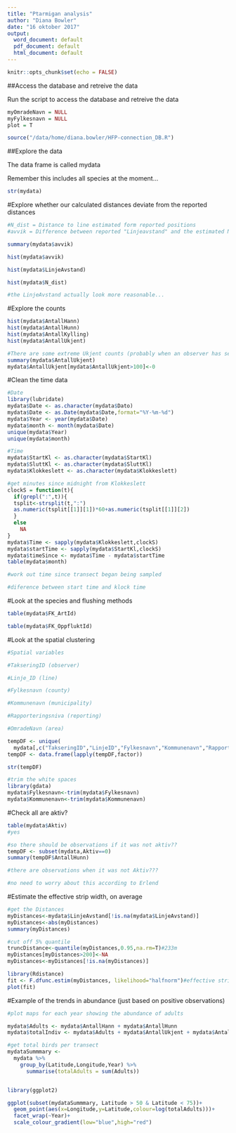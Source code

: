 ```yaml
---
title: "Ptarmigan analysis"
author: "Diana Bowler"
date: "16 oktober 2017"
output:
  word_document: default
  pdf_document: default
  html_document: default
---
```


```r

knitr::opts_chunk$set(echo = FALSE)

```


##Access the database and retreive the data

Run the script to access the database and retreive the data

```r

myOmradeNavn = NULL
myFylkesnavn = NULL
plot = T

source("/data/home/diana.bowler/HFP-connection_DB.R")

```


##Explore the data

The data frame is called mydata

Remember this includes all species at the moment...

```r

str(mydata)

```

#Explore whether our calculated distances deviate from the reported distances

```r

#N_dist = Distance to line estimated form reported positions
#avvik = Difference between reported "Linjeavstand" and the estimated N_dist

summary(mydata$avvik)

hist(mydata$avvik)

hist(mydata$LinjeAvstand)

hist(mydata$N_dist)

#the LinjeAvstand actually look more reasonable...

```


#Explore the counts

```r

hist(mydata$AntallHann)     
hist(mydata$AntallHunn)     
hist(mydata$AntallKylling)   
hist(mydata$AntallUkjent)  

#There are some extreme Ukjent counts (probably when an observer has seen a flock)
summary(mydata$AntallUkjent)
mydata$AntallUkjent[mydata$AntallUkjent>100]<-0

```


#Clean the time data

```r

#Date
library(lubridate)
mydata$Date <- as.character(mydata$Dato)
mydata$Date <- as.Date(mydata$Date,format="%Y-%m-%d")
mydata$Year <- year(mydata$Date)
mydata$month <- month(mydata$Date)
unique(mydata$Year)
unique(mydata$month)

#Time
mydata$StartKl <- as.character(mydata$StartKl)
mydata$SluttKl <- as.character(mydata$SluttKl)
mydata$Klokkeslett <- as.character(mydata$Klokkeslett)

#get minutes since midnight from Klokkeslett
clockS = function(t){
  if(grepl(":",t)){
  tsplit<-strsplit(t,":")
  as.numeric(tsplit[[1]][1])*60+as.numeric(tsplit[[1]][2])
  }
  else
    NA
}
mydata$Time <- sapply(mydata$Klokkeslett,clockS)
mydata$startTime <- sapply(mydata$StartKl,clockS)
mydata$timeSince <- mydata$Time - mydata$startTime
table(mydata$month)

#work out time since transect began being sampled

#diference between start time and klock time

```

#Look at the species and flushing methods

```r
table(mydata$FK_ArtId)

table(mydata$FK_OppfluktId)


```

#Look at the spatial clustering

```r

#Spatial variables

#TakseringID (observer)

#Linje_ID (line)

#Fylkesnavn (county)

#Kommunenavn (municipality)

#Rapporteringsniva (reporting)

#OmradeNavn (area)

tempDF <- unique(
  mydata[,c("TakseringID","LinjeID","Fylkesnavn","Kommunenavn","Rapporteringsniva","OmradeNavn")])
tempDF <- data.frame(lapply(tempDF,factor))

str(tempDF)

#trim the white spaces
library(gdata)
mydata$Fylkesnavn<-trim(mydata$Fylkesnavn)
mydata$Kommunenavn<-trim(mydata$Kommunenavn)

```


#Check all are aktiv?

```r

table(mydata$Aktiv)
#yes

#so there should be observations if it was not aktiv??
tempDF <- subset(mydata,Aktiv==0)
summary(tempDF$AntallHunn)

#there are observations when it was not Aktiv???

#no need to worry about this according to Erlend

```


#Estimate the effective strip width, on average

```r

#get the Distances
myDistances<-mydata$LinjeAvstand[!is.na(mydata$LinjeAvstand)]
myDistances<-abs(myDistances)
summary(myDistances)

#cut off 5% quantile
truncDistance<-quantile(myDistances,0.95,na.rm=T)#233m
myDistances[myDistances>200]<-NA
myDistances<-myDistances[!is.na(myDistances)]

library(Rdistance)
fit <- F.dfunc.estim(myDistances, likelihood="halfnorm")#effective strip width is 118 m
plot(fit)

```


#Example of the trends in abundance (just based on positive observations)

```r

#plot maps for each year showing the abundance of adults

mydata$Adults <- mydata$AntallHann + mydata$AntallHunn
mydata$totalIndiv <- mydata$Adults + mydata$AntallUkjent + mydata$AntallKylling

#get total birds per transect
mydataSummmary <- 
  mydata %>%
    group_by(Latitude,Longitude,Year) %>%
      summarise(totalAdults = sum(Adults))


library(ggplot2)

ggplot(subset(mydataSummmary, Latitude > 50 & Latitude < 75))+
  geom_point(aes(x=Longitude,y=Latitude,colour=log(totalAdults)))+
  facet_wrap(~Year)+
  scale_colour_gradient(low="blue",high="red")

```














